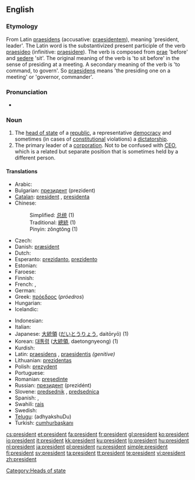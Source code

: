 {{also|président}}
==English==
{{wikipedia}}

===Etymology===
From Latin [[praesidens]] (accusative: [[praesidentem]]), meaning 'president, leader'. The Latin word is the substantivized present participle of the verb [[praesideo]] (infinitive: [[praesidere]]).  The verb is composed from [[prae]] 'before' and [[sedere]] 'sit'. The original meaning of the verb is 'to sit before' in the sense of presiding at a meeting. A secondary meaning of the verb is 'to command, to govern'. So [[praesidens]] means 'the presiding one on a meeting' or 'governor, commander'.

===Pronunciation===
* {{audio|en-us-president.ogg|Audio (US)}}

===Noun===
{{en-noun}}

# The [[head of state]] of a [[republic]], a representative [[democracy]] and sometimes (in cases of [[constitutional]] violations) a [[dictatorship]].
# The primary leader of a [[corporation]].  Not to be confused with [[CEO]], which is a related but separate position that is sometimes held by a different person.

====Translations====
{{top}}
* Arabic: {{Arab|[[رئيس]]}} {{IPAchar|(ra’īs)}} {{m}}
* Bulgarian: [[президент]] (prezident) {{m}}
* [[Catalan]]: [[#Catalan|president]] {{m}}, [[presidenta]] {{f}}
* Chinese:
*: Simplified: [[总统]] (1)
*: Traditional: [[總統]] (1)
*: Pinyin: zǒngtǒng (1)
* Czech: {{t+|cs|prezident|m}}
* Danish: [[præsident]] {{c}}
* Dutch: {{t+|nl|president|m}}
* Esperanto: [[prezidanto]], [[prezidento]]
* Estonian: {{t+|et|president}}
* Faroese: {{t-|fo|forseti|m|xs=Faroese}}
* Finnish: {{t+|fi|presidentti}}
* French: {{t+|fr|président|m}}, {{t+|fr|présidente|f}}
* German: {{t+|de|Präsident|m}}
* Greek: [[πρόεδρος]] (''próedros'') {{c}}
* Hungarian: {{t+|hu|elnök}}
* Icelandic: {{t+|is|forseti|m}}
{{mid}}
* Indonesian: {{t-|id|presiden|xs=Indonesian}}
* Italian: {{t+|it|presidente|m}}
* Japanese: [[大統領]] ([[だいとうりょう]], daitōryō) (1)
* Korean: [[대통령]] ([[大統領]], daetongnyeong) (1)
* Kurdish: {{KUchar|[[سه‌رۆک]]}}
* Latin: [[praesidens]] {{m}}, [[praesidentis]] ''(genitive)''
* Lithuanian: [[prezidentas]] {{m}}
* Polish: [[prezydent]] {{m}}
* Portuguese: {{t+|pt|presidente|m}}
* Romanian: [[preşedinte]] {{m|f}}
* Russian: [[президент]] (prezidént) {{m}}
* Slovene: [[predsednik]] {{m}}, [[predsednica]] {{f}}
* Spanish: {{t+|es|presidente|m}}, {{t-|es|presidenta|f}}
* Swahili: [[rais]]
* Swedish: {{t+|sv|president|c}}
* [[Telugu]]: {{t|te|అధ్యక్షుడు|sc=Telu}} (adhyakshuDu)
* Turkish: [[cumhurbaşkanı]]
{{bottom}}

[[Category:Heads of state]]

[[cs:president]]
[[et:president]]
[[fa:president]]
[[fr:president]]
[[gl:president]]
[[ko:president]]
[[io:president]]
[[it:president]]
[[kk:president]]
[[ku:president]]
[[lo:president]]
[[hu:president]]
[[nl:president]]
[[ja:president]]
[[pl:president]]
[[ru:president]]
[[simple:president]]
[[fi:president]]
[[sv:president]]
[[ta:president]]
[[tt:president]]
[[te:president]]
[[vi:president]]
[[zh:president]]